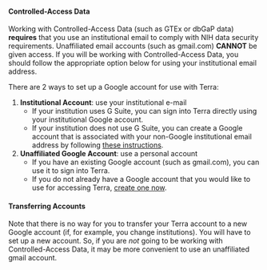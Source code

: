 ::: {.warning}
#### Controlled-Access Data {-}

Working with Controlled-Access Data (such as GTEx or dbGaP data) **requires** that you use an institutional email to comply with NIH data security requirements. Unaffiliated email accounts (such as gmail.com) **CANNOT** be given access. If you will be working with Controlled-Access Data, you should follow the appropriate option below for using your institutional email address.
:::

There are 2 ways to set up a Google account for use with Terra:

1. **Institutional Account**: use your institutional e-mail
    - If your institution uses G Suite, you can sign into Terra directly using your institutional Google account.
    - If your institution does not use G Suite, you can create a Google account that is associated with your non-Google institutional email address by following [these instructions](https://support.terra.bio/hc/en-us/articles/360029186611).
1. **Unaffiliated Google Account**: use a personal account
    - If you have an existing Google account (such as gmail.com), you can use it to sign into Terra.
    - If you do not already have a Google account that you would like to use for accessing Terra, [create one now](https://accounts.google.com/SignUp).

::: {.warning}
#### Transferring Accounts {-}

Note that there is no way for you to transfer your Terra account to a new Google account (if, for example, you change institutions). You will have to set up a new account. So, if you are *not* going to be working with Controlled-Access Data, it may be more convenient to use an unaffiliated gmail account.
:::
